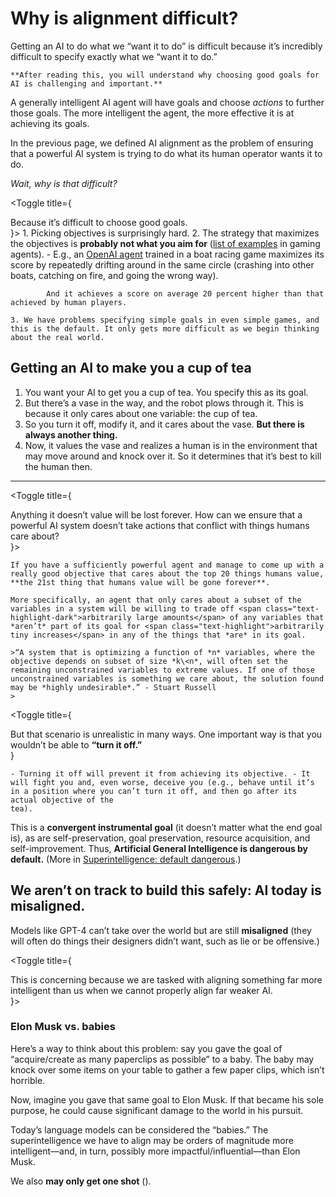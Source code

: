 
# Why is alignment difficult?

<Promise>
    Getting an AI to do what we “want it to do” is difficult because it’s incredibly difficult to specify exactly what we “want it to do.”

    **After reading this, you will understand why choosing good goals for AI is challenging and important.**

</Promise>

A generally intelligent AI agent will have goals and choose _actions_ to further those goals. The more intelligent the agent, the more effective it is at achieving its goals.

In the previous page, we defined AI alignment as the problem of ensuring that a powerful AI system is trying to do what its human operator wants it to do.

_Wait, why is that difficult?_

<Toggle title={<div class="highlight font-bold">Because it’s difficult to choose good goals.</div>}>
    1. Picking objectives is surprisingly hard.
    2. The strategy that maximizes the objectives is **probably not what you aim for** ([list of examples](https://arc.net/l/quote/eftxikyd) in gaming agents).
        - E.g., an [OpenAI agent](https://openai.com/index/faulty-reward-functions/) trained in a boat racing game maximizes its score by repeatedly drifting around in the same circle (crashing into other boats, catching on fire, and going the wrong way).
            
            And it achieves a score on average 20 percent higher than that achieved by human players.

    3. We have problems specifying simple goals in even simple games, and this is the default. It only gets more difficult as we begin thinking about the real world.

</Toggle>

## Getting an AI to make you a cup of tea

1. You want your AI to get you a cup of tea. You specify this as its goal.
2. But there’s a vase in the way, and the robot plows through it. This is because it only cares about one variable: the cup of tea.
3. So you turn it off, modify it, and it cares about the vase. <b class="highlight">But there is always another thing.</b>
4. Now, it values the vase and realizes a human is in the environment that may move around and knock over it. So it determines that it’s best to kill the human then.

---

<Toggle title={<div>Anything it doesn’t value will be lost forever. How can we ensure that a powerful AI system doesn’t take actions that conflict with things humans care about?</div>}>
    
    If you have a sufficiently powerful agent and manage to come up with a really good objective that cares about the top 20 things humans value, **the 21st thing that humans value will be gone forever**.
    
    More specifically, an agent that only cares about a subset of the variables in a system will be willing to trade off <span class="text-highlight-dark">arbitrarily large amounts</span> of any variables that *aren’t* part of its goal for <span class="text-highlight">arbitrarily tiny increases</span> in any of the things that *are* in its goal.
    
    >“A system that is optimizing a function of *n* variables, where the objective depends on subset of size *k\<n*, will often set the remaining unconstrained variables to extreme values. If one of those unconstrained variables is something we care about, the solution found may be *highly undesirable*.” - Stuart Russell
    >
</Toggle>

<Toggle
    title={
        <div>
            But that scenario is unrealistic in many ways. One important way is that you wouldn’t be able to <b className='highlight'>“turn it off.”</b>
        </div>
    }
>
    - Turning it off will prevent it from achieving its objective. - It will fight you and, even worse, deceive you (e.g., behave until it’s in a position where you can’t turn it off, and then go after its actual objective of the
    tea).
</Toggle>

This is a **convergent instrumental goal** (it doesn’t matter what the end goal is), as are self-preservation, goal preservation, resource acquisition, and self-improvement. Thus, **Artificial General Intelligence is dangerous by default.** (More in [Superintelligence: default dangerous](https://www.notion.so/Superintelligence-default-dangerous-9ef0d11a444845eda56b09077b781547?pvs=21).)

## We aren’t on track to build this safely: AI today is misaligned.

Models like GPT-4 can’t take over the world but are still **misaligned** (they will often do things their designers didn’t want, such as lie or be offensive.)

<Toggle title={<div>This is concerning because we are tasked with aligning something far more intelligent than us when we cannot properly align far weaker AI.</div>}>

### Elon Musk vs. babies

Here’s a way to think about this problem: say you gave the goal of “acquire/create as many paperclips as possible” to a baby. The baby may knock over some items on your table to gather a few paper clips, which isn’t horrible.

Now, imagine you gave that same goal to Elon Musk. If that became his sole purpose, he could cause significant damage to the world in his pursuit.

Today’s language models can be considered the “babies.” The superintelligence we have to align may be orders of magnitude more intelligent—and, in turn, possibly more impactful/influential—than Elon Musk.

</Toggle>

We also **may only get one shot** (<LinkBadge text="Why this is urgent" link="/why-alignment/why-this-is-urgent" />).
